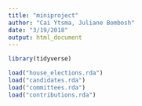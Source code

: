 ```yaml
---
title: "miniproject"
author: "Cai Ytsma, Juliane Bombosh"
date: "3/19/2018"
output: html_document
---
```


```r
library(tidyverse)
```
```r
load("house_elections.rda")
load("candidates.rda")
load("committees.rda")
load("contributions.rda")
```

